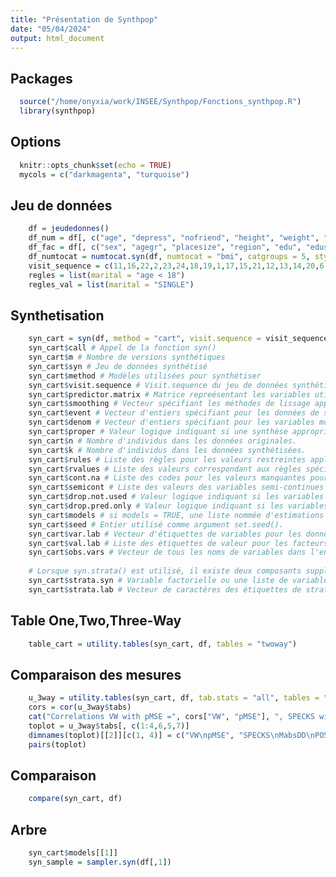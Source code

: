 ```yaml
---
title: "Présentation de Synthpop"
date: "05/04/2024"
output: html_document
---
```


## Packages
```r
  source("/home/onyxia/work/INSEE/Synthpop/Fonctions_synthpop.R")
  library(synthpop)
```

## Options
```r
  knitr::opts_chunk$set(echo = TRUE)
  mycols = c("darkmagenta", "turquoise")
```

## Jeu de données
```r
    df = jeudedonnes()
    df_num = df[, c("age", "depress", "nofriend", "height", "weight", "bmi")]
    df_fac = df[, c("sex", "agegr", "placesize", "region", "edu", "eduspec", "socprof", "marital", "ls", "trust", "trustfam", "trustneigh", "sport", "smoke", "alcsol", "wkabint", "englang")]
    df_numtocat = numtocat.syn(df, numtocat = "bmi", catgroups = 5, style.groups = "fisher")
    visit_sequence = c(11,16,22,2,23,24,18,19,1,17,15,21,12,13,14,20,6,3,9,4,10,8,5,7)
    regles = list(marital = "age < 18")
    regles_val = list(marital = "SINGLE")
```

## Synthetisation
```r
    syn_cart = syn(df, method = "cart", visit.sequence = visit_sequence, rules = regles, rvalues = regles_val, seed = 1, models = TRUE)
    syn_cart$call # Appel de la fonction syn()
    syn_cart$m # Nombre de versions synthétiques
    syn_cart$syn # Jeu de données synthétisé
    syn_cart$method # Modèles utilisées pour synthétiser
    syn_cart$visit.sequence # Visit.sequence du jeu de données synthétique
    syn_cart$predictor.matrix # Matrice repreésentant les variables utilisées pour synthétiser
    syn_cart$smoothing # Vecteur spécifiant les méthodes de lissage appliquées à chaque variable
    syn_cart$event # Vecteur d'entiers spécifiant pour les données de survie les indices de colonne pour les indicateurs d'événement correspondants. Les indices font référence aux colonnes des données synthétisées enregistrées.
    syn_cart$denom # Vecteur d'entiers spécifiant pour les variables modélisées par régression binomiale les indices de colonne pour les variables dénominatrices correspondantes. Les indices font référence aux colonnes des données synthétisées enregistrées.
    syn_cart$proper # Valeur logique indiquant si une synthèse appropriée a été effectuée.
    syn_cart$n # Nombre d'individus dans les données originales.
    syn_cart$k # Nombre d'individus dans les données synthétisées.
    syn_cart$rules # Liste des règles pour les valeurs restreintes appliquées aux données synthétiques.
    syn_cart$rvalues # Liste des valeurs correspondant aux règles spécifiées par Rules.
    syn_cart$cont.na # Liste des codes pour les valeurs manquantes pour les variables continues.
    syn_cart$semicont # Liste des valeurs des variables semi-continues auxquelles elles ont des pics.
    syn_cart$drop.not.used # Valeur logique indiquant si les variables non utilisées en synthèse sont enregistrées dans les données synthétisées et les paramètres de synthèse correspondants.
    syn_cart$drop.pred.only # Valeur logique indiquant si les variables non synthétisées et utilisées uniquement comme prédicteurs sont enregistrées dans les données synthétisées.
    syn_cart$models # si models = TRUE, une liste nommée d'estimations de modèles adaptés aux données d'origine et utilisées pour générer les valeurs synthétiques est renvoyée par le composant $fit de chaque méthode (par exemple syn.cart()). La liste est triée selon la position des variables dans les données et tous les modèles utilisés pour prédire les valeurs manquantes sont ajoutés à la liste.
    syn_cart$seed # Entier utilisé comme argument set.seed().
    syn_cart$var.lab # Vecteur d'étiquettes de variables pour les données importées de SPSS à l'aide de read.obs().
    syn_cart$val.lab # Liste des étiquettes de valeur pour les facteurs pour les données importées de SPSS à l'aide de read.obs().
    syn_cart$obs.vars # Vecteur de tous les noms de variables dans l'ensemble de données observé.
    
    # Lorsque syn.strata() est utilisé, il existe deux composants supplémentaires :
    syn_cart$strata.syn # Variable factorielle ou une liste de variables factorielles contenant les valeurs de strate pour toutes les unités d'observation en syn.
    syn_cart$strata.lab # Vecteur de caractères des étiquettes de strates.
```


## Table One,Two,Three-Way
```r
    table_cart = utility.tables(syn_cart, df, tables = "twoway")
```

## Comparaison des mesures
```r
    u_3way = utility.tables(syn_cart, df, tab.stats = "all", tables = "threeway")
    cors = cor(u_3way$tabs)
    cat("Correlations VW with pMSE =", cors["VW", "pMSE"], ", SPECKS with MabsDD=", cors["SPECKS", "MabsDD"], " and SPECKS with PO50=", cors["SPECKS", "MabsDD"], ".", sep = "")
    toplot = u_3way$tabs[, c(1:4,6,5,7)]
    dimnames(toplot)[[2]][c(1, 4)] = c("VW\npMSE", "SPECKS\nMabsDD\nPO50")
    pairs(toplot)
```

## Comparaison
```r
    compare(syn_cart, df)
```

## Arbre
```r
    syn_cart$models[[1]]
    syn_sample = sampler.syn(df[,1])
```